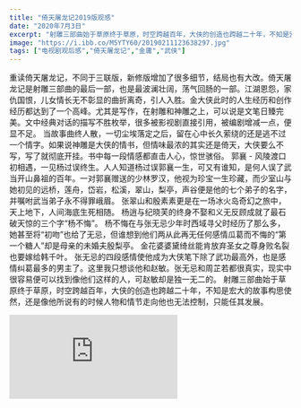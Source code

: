```yaml
---
title: "倚天屠龙记2019版观感"
date: "2020年7月3日"
excerpt: "射雕三部曲始于草原终于草原，时空跨越百年，大侠的创造也跨越二十年，不知是宏大的故事构思使然，还是像他所说有的时候人物和情节走向他也无法控制，只能任其发展。"
image: "https://i.ibb.co/M5YTY60/20190211123638297.jpg"
tags: ["电视剧观后感","倚天屠龙记","金庸","武侠"]
---
```


重读倚天屠龙记，不同于三联版，新修版增加了很多细节，结局也有大改。倚天屠龙记是射雕三部曲的最后一部，也是最波澜壮阔，荡气回肠的一部。江湖恩怨，家仇国恨，儿女情长无不彰显的曲折离奇，引人入胜。金大侠此时的人生经历和创作经历都达到了一个高峰。尤其是写作，在射雕和神雕之上，可以说是文笔日臻完美。文中经典对话的描写不胜枚举，很多被影视剧直接引用，被编剧增减一点，便显不足。
当故事曲终人散，一切尘埃落定之后，留在心中长久萦绕的还是逃不过一个情字。如果说神雕是大侠的情书，但情味最浓的其实还是倚天，大侠要么不写，写了就彻底开挂。书中每一段情感都直击人心，惊世骇俗。
郭襄 - 风陵渡口初相遇，一见杨过误终生。人人知道杨过误郭襄一生，可又有谁知，是何人误了武当开山鼻祖的百年。一对郭襄赠送的少林罗汉，他视为珍宝一生珍藏，而少室山与她初见的远桥，莲舟，岱岩，松溪，翠山，梨亭，声谷便是他的七个弟子的名字，并嘱咐武当弟子永不得罪峨眉。
张翠山和殷素素更是在一场冰火岛奇幻之旅中，天上地下，人间海底生死相随。
杨逍与纪晓芙的终身不娶和义无反顾成就了最石破天惊的三个字“杨不悔”。
杨不悔在与张无忌少年时西域寻父时经历了那么多，她甚至将“初吻”也给了无忌，但谁想到他们两从此再无任何感情瓜葛而不悔的“第一个糖人”却是母亲的未婚夫殷梨亭。
金花婆婆黛绮丝能肯放弃圣女之尊身败名裂也要嫁给韩千叶。
张无忌的四段感情使他成为大侠笔下除了武功最高外，也是感情纠葛最多的男主了。这里我只想谈他和赵敏。张无忌和周芷若都很真实，现实中很容易便可以找到像他们这样的人，可赵敏却是独一无二的。
射雕三部曲始于草原终于草原，时空跨越百年，大侠的创造也跨越二十年，不知是宏大的故事构思使然，还是像他所说有的时候人物和情节走向他也无法控制，只能任其发展。

<div style={{ padding: '48.17% 0 0 0', position: 'relative' }}>
  <iframe
    src="https://player.vimeo.com/video/841997266?badge=0&autopause=0&player_id=0&app_id=58479"
    frameBorder="0"
    allow="autoplay; fullscreen; picture-in-picture"
    allowFullScreen
    style={{ position: 'absolute', top: 0, left: 0, width: '100%', height: '100%' }}
    title="BoomScreenRecord-10"
  />
</div>

![赵敏初会张无忌](https://i.ibb.co/9TjZvkG/Notes-1596854611572.jpg)

想想郭靖和黄蓉，其实是同门之恋，虽也遭反对，但当师父洪七公亲自做媒，也就没了大障碍。毕竟他们同族同国，世界观也都是保家卫国。虽有华筝，但她也只是郭靖道义上的配偶，但在郭靖心里十分清楚黄蓉才是他命中的唯一。
杨过与小龙女师生之恋，略起波澜，毕竟大违于当时的礼教，但杨过狂傲，执拗，坚决，一生战斗为小龙女，他的性格让人为之感动用情至深也惋惜他身边其他的姑娘，陆无双，程英，公孙绿萼和郭襄，但他和小龙女一定会在一起。

![赵敏武当赠药张无忌](https://i.ibb.co/VJrsCj5/Notes-1596854662023.jpg)

但到了张无忌和赵敏，不读到最后都不知道，忌敏会不会在一起，而结局三次大改也都无法彻底化解这个谜局。最后大侠让他们两回到了蒙古，算是一种大格局的结局。他两能走到一起真是最惊世骇俗了。那句“如果我偏要勉强”不知感动了多少人。大侠写这种男主女主恋情也足见他的胸怀和格局，他的悲天悯人。也是他对民族关系，朝代兴替的思考，华筝时的蒙古所向披靡，她作为公主之尊下嫁郭靖，一生痴情于他却终于不得，只因郭靖的精忠报国，历史车轮无人可挡，但大侠并没有抛弃弱者，而是歌颂了为国为民的侠义英雄。赵敏时的蒙古，大势已去，江山摇摇欲坠。而此时的张无忌又是抗元义军领袖，身边又有优点和特点特别鲜明的周芷若，小昭，殷离，而张无忌又是性格极为被动犹豫，但她最终还是能赢得他的真心，甘心退位与她共赴蒙古，不得不说是大侠的人文关怀，朝代兴替，亘古不变，万不足惜，但民族融合却是大势所趋。华筝虽令人惋惜，但作为强者却不会让人感动，赵敏就不一样了，虽然最后失去了家国，但人人为之动容，大侠笔下美女众多，但赵敏永远是那颗最耀眼，最璀璨的，在我心中亦是如此！

![赵敏邀约张无忌大都小酒馆](https://i.ibb.co/xYDPkC7/Notes-1596854707973.jpg)

<div style={{ padding: '48.17% 0 0 0', position: 'relative' }}>
  <iframe
    src="https://www.youtube.com/embed/Mtg9yGX3Wms?autoplay=1"
    title="YouTube video player"
    frameBorder="0"
    allow="accelerometer; autoplay; clipboard-write; encrypted-media; gyroscope; picture-in-picture; web-share"
    allowFullScreen
    style={{ position: 'absolute', top: 0, left: 0, width: '100%', height: '100%' }}
  />
</div>

---
Rereading "The Heaven Sword and Dragon Saber," the new revised edition differs from the three-part joint edition as it includes many additional details and significant changes to the ending. "The Heaven Sword and Dragon Saber" is the final part of "The Condor Trilogy" and is also the most epic and gripping work. It weaves together the enmities of the martial world, familial vendettas, and national hatred, with intricate and fascinating twists that captivate readers.

During this period, Jin Yong (the pen name of the author) reached the pinnacle of his life experiences and creative endeavors. Especially in terms of his writing, he achieved near-perfection compared to his previous works, "The Legend of the Condor Heroes" and "The Return of the Condor Heroes." The depiction of classic dialogues in the book is countless, and many lines have been directly quoted in film and television adaptations. However, even slight modifications can make them lose some of their perfection.

When the story comes to an end, and everything settles down, what lingers in the heart for a long time is the inescapable emotion. If "The Return of the Condor Heroes" is considered a romantic novel of chivalry, then the one with the strongest emotional resonance is undoubtedly "The Heaven Sword and Dragon Saber." When it comes to depicting emotions, Jin Yong didn't hold back at all - he went all out.

In this book, every emotional segment strikes directly at the heart, astonishing and astounding readers with its depth and complexity.

"Guo Xiang - At the ferry crossing of Fengling, they first met, and Yang Guo's first sight led to a lifetime of affection. Everyone knows that Yang Guo influenced Guo Xiang's entire life, but who knows who caused a hundred years of misunderstanding for Wudang's founding ancestor. The Luohan statues gifted by Guo Xiang, he treasured throughout his life. The names of his seven disciples are related to Shaoshi Mountain, Yuanqiao Bridge, Lianzhou, Daiyan, Songxi, Cuishan, and Liteing. He also instructed the Wudang disciples never to offend Emei."

Zhang Cuishan and Yin Susu, during a fantastic journey to the Ice-Fire Island, accompanied each other through life and death in the sky, on the earth, and even under the sea.

The lifelong commitment and unwavering devotion of Yang Xiao and Ji Xiaofu resulted in the most astonishing three words, 'Yang Bu Hui' (Yang is not remorseful).

When Yang Bu Hui was a youth, she experienced so much alongside Zhang Wuji while searching for her father in the Western Regions. She even gave her 'first kiss' to Wuji, but who would have thought that they would have no further emotional connection from then on. Surprisingly, her 'first sugar figure' (an endearing term for a crush) was actually her mother's fiancé, Yin Liting.

Jinhua Granny Dai Qisi was willing to give up her status as the Holy Maiden, disregarding personal reputation and dignity, just to marry Han Qianye.

Zhang Wuji's four romantic entanglements made him the most emotionally complex protagonist in the world of chivalry, surpassing others not only in martial arts prowess but also in romantic involvements. Here, I only want to focus on his relationship with Zhao Min. Both Zhang Wuji and Zhou Zhiruo are relatable characters, easily resembling real people, but Zhao Min is truly one of a kind.

The Condor Trilogy begins on the grasslands and ends on the grasslands, spanning a hundred years and taking over twenty years to create these epic tales of chivalry. It's unclear whether it's the grand design of the story or, as he once said, sometimes the characters and plot take on a life of their own, beyond the author's control, and he can only let them develop freely.

Thinking about Guo Jing and Huang Rong, theirs is actually a romance within the same sect. Although they faced opposition, when their master, Hong Qigong, personally acted as a matchmaker, the major obstacle was removed. After all, they belong to the same ethnicity and nation, sharing a worldview of protecting their homeland. Despite Hua Zheng being present, she is only Guo Jing's spouse in terms of righteousness, but deep down, Guo Jing knows that Huang Rong is his destined one.

As for Yang Guo and Xiaolongnü, their teacher-student romance caused some ripples, as it went against the prevailing social norms of that time. However, Yang Guo's arrogance, persistence, and unwavering devotion in his lifelong battle for Xiaolongnü moved people deeply. Despite his deep affection and regrets for the other girls around him - Lu Wushuang, Cheng Ying, Gong Sun Lü'e, and Guo Xiang - he and Xiaolongnü are destined to be together.

But when it comes to Zhang Wuji and Zhao Min, one wouldn't know if they will end up together until the very end. Even with three major changes to the ending, the mystery remains unresolved. Ultimately, the great heroes sent them both back to Mongolia, which can be considered a resolution on a grand scale. Their union is truly astonishing and defies common conventions. The line 'If I insist on forcing it' has touched the hearts of countless people.

Jin Yong's portrayal of the romance between the male and female protagonists reveals his broad-mindedness and vision, as well as his compassion for humanity. It also reflects his contemplation on ethnic relations and the rise and fall of dynasties. During Hua Zheng's time in Mongolia, they were invincible, yet she chose to marry Guo Jing and remained devoted to him throughout her life. However, fate did not allow their love to flourish due to Guo Jing's unwavering loyalty to his country. The unstoppable wheel of history rolled on, but the great hero did not abandon the weak; instead, he celebrated the chivalrous heroes who fought for their country and people.

In Zhao Min's era of Mongolia, the empire was declining, and the nation was on the brink of collapse. At this time, Zhang Wuji was a leader of the anti-Yuan rebellion, with Zhou Zhiruo, Xiaozhao, and Yin Li by his side, each with their own distinctive traits. Zhang Wuji's character was extremely passive and hesitant, but in the end, he was won over by Zhao Min's sincerity. He willingly stepped down from his leadership role to go with her to Mongolia. This showcases the great hero's concern for humanity and the changing tides of dynasties. Throughout history, some things remain constant and inexorable, yet the integration of different ethnic groups is an inevitable trend.

Although Hua Zheng's fate is regrettable, as a strong character, she might not evoke the same sense of empathy as Zhao Min does. Despite losing her homeland in the end, Zhao Min touches the hearts of everyone. Jin Yong's works feature many beautiful women, but Zhao Min will forever shine as the brightest and most brilliant among them. In my heart, she will always be so!

